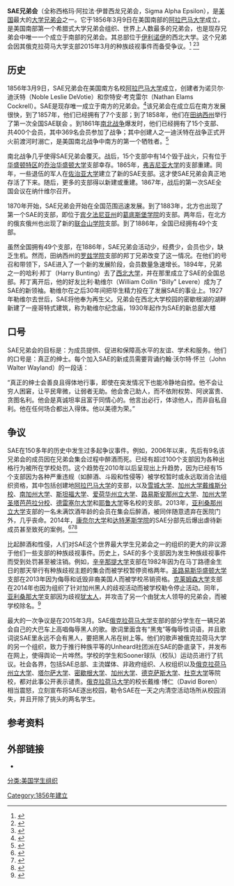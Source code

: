 '''SAE兄弟会'''（全称西格玛·阿拉法·伊普西龙兄弟会，Sigma Alpha Epsilon），是[[美国|美国]]最大的[[大学|大学]][[兄弟会|兄弟会]]之一。它于1856年3月9日在美国南部的[[阿拉巴马大学|阿拉巴马大学]]成立，是美国南部第一个希腊式大学兄弟会组织、世界上人数最多的兄弟会，也是现存兄弟会中唯一一个成立于南部的兄弟会。其总部位于[[伊利诺伊|伊利诺伊]]的西北大学。这个兄弟会因其俄克拉荷马大学支部2015年3月的种族歧视事件而备受争议。<ref name="facts_figures">{{cite web | url=http://www.sae.net/factsandfigures | title=Facts & Figures | publisher=Sigma Alpha Epsilon | accessdate=February 3, 2015 | archive-date=2015-03-12 | archive-url=https://web.archive.org/web/20150312124128/http://www.sae.net/FactsandFigures | dead-url=no }}</ref> <ref name="dave">{{cite news|last=Dave|first=Paresh|title=Sigma Alpha Epsilon ends pledging process, citing hazing deaths|url=http://www.baltimoresun.com/news/maryland/education/bs-md-frat-ends-pledging-20140309,0,7957455.story|accessdate=11 March 2014|newspaper=Baltimore Sun|date=9 March 2014|archive-date=2014-10-06|archive-url=https://web.archive.org/web/20141006092416/http://www.baltimoresun.com/news/maryland/education/bs-md-frat-ends-pledging-20140309,0,7957455.story|dead-url=no}}</ref><ref>{{cite web |url=http://www.nbcnews.com/news/us-news/sigma-alpha-epsilon-were-banning-pledging-n48406 |title=Sigma Alpha Epsilon: We're Banning Pledging |publisher=NBC News |date=2014-03-09 |accessdate=2015-03-10 |archive-date=2015-03-09 |archive-url=https://web.archive.org/web/20150309235302/http://www.nbcnews.com/news/us-news/sigma-alpha-epsilon-were-banning-pledging-n48406 |dead-url=no }}</ref>
==历史==
1856年3月9日，SAE兄弟会在美国南方名校[[阿拉巴马大学|阿拉巴马大学]]成立，创建者为诺贝尔·迪沃特（Noble Leslie DeVotie）和奈特安·考克雷尔（Nathan Elams Cockrell）。SAE是现存唯一成立于南方的兄弟会。<ref>{{cite web |author= |url=https://www.insidehighered.com/quicktakes/2015/03/09/fraternity-caught-video-singing-racist-song |title=Fraternity Caught on Video Singing Racist Song @insidehighered |publisher=Insidehighered.com |date=2015-03-06 |accessdate=2015-03-10 |archive-date=2015-03-15 |archive-url=https://web.archive.org/web/20150315074623/https://www.insidehighered.com/quicktakes/2015/03/09/fraternity-caught-video-singing-racist-song |dead-url=no }}</ref>该兄弟会在成立后在南方发展很快，到了1857年，他们已经拥有了7个支部；到了1858年，他们在[[田纳西州|田纳西州]]举行了第一次全国SAE联会 。到1861年[[南北战争|南北战争]]爆发时，他们已经拥有了15个支部、共400个会员，其中369名会员参加了战争；其中创建人之一迪沃特在战争正式开火前渡河时溺亡，是美国南北战争中南方的第一个牺牲者。<ref>{{cite web |url=http://files.sae.net:86/PDFs/Phoenix_150.pdf |title=存档副本 |accessdate=2009-02-23 |deadurl=yes |archiveurl=https://web.archive.org/web/20090320103038/http://files.sae.net:86/PDFs/Phoenix_150.pdf |archivedate=2009-03-20 }}</ref>

南北战争几乎使得SAE兄弟会覆灭。战后，15个支部中有14个毁于战火，只有位于[[华盛顿特区|华盛顿特区]]的[[乔治华盛顿大学|乔治华盛顿大学]]支部幸存。1865年，[[弗吉尼亚大学|弗吉尼亚大学]]的支部重建。同年，一些退伍的军人在[[佐治亚大学|佐治亚大学]]建立了新的SAE支部。这才使SAE兄弟会真正地存活了下来。随后，更多的支部得以新建或重建。1867年，战后的第一次SAE全国会议在纳什维尔召开。

1870年开始，SAE兄弟会开始在全国范围迅速发展。到了1883年，北方也出现了第一个SAE的支部，即位于[[宾夕法尼亚州|宾夕法尼亚州]]的[[葛底斯堡学院|葛底斯堡学院]]的支部。两年后，在北方的俄亥俄州也出现了新的[[联合山学院|联合山学院]]支部。到了1886年，全国已经拥有49个支部。

虽然全国拥有49个支部，在1886年，SAE兄弟会活动少，经费少，会员也少，缺乏生机。然而，田纳西州的[[罗兹学院|罗兹学院]]支部的邦丁兄弟改变了这一情况。在他们的号召和带领下，SAE进入了一个新的发展阶段，会员数量急速增长。1894年，兄弟之一的哈利·邦丁（Harry Bunting）去了[[西北大学|西北大学]]，并在那里成立了SAE的全国总部。邦丁离开后，他的好友比利·勒维尔（William Collin "Billy" Levere）成为了SAE的新领袖。勒维尔在之后30年间把毕生精力投在了发展SAE的事业上。1927年勒维尔去世后，SAE将他奉为再生父。兄弟会在西北大学校园的密歇根湖的湖畔新建了一座哥特式建筑，称为勒维尔纪念庙，1930年起作为SAE的新总部大楼
==口号==
SAE兄弟会的目标是：为成员提供、促进和保障高水平的友谊、学术和服务。他们的口号是：真正的绅士。每个加入SAE的新成员需要背诵约翰·沃尔特·怀兰（John Walter Wayland）的一段话：

“真正的绅士会善良且得体地行事，即使在突发情况下也能冷静地自控。他不会让穷人困窘，让平民卑微，让弱者无助。他会舍己助人，而不依附权势、阿谀富贵、贪图名利。他会是真诚坦率且富于同情心的。他言出必行，体谅他人，而非自私自利。他在任何场合都出入得体。他以美德为荣。”

==争议==
SAE在150多年的历史中发生过多起争议事件。例如，2006年以来，先后有9名该兄弟会的成员因在兄弟会集会过程中醉酒而死。已经有超过100个支部因为各种出格行为被所在学校处罚。这个趋势在2010年以后呈现出上升趋势，因为已经有15个支部因为各种严重违规（如醉酒、斗殴和性侵等）被学校暂时或永远取消合法组织资格，其中包括创建地[[阿拉巴马大学|阿拉巴马大学]]的支部，以及[[雪城大学|雪城大学]]、[[加州大学戴维斯分校|加州大学戴维斯分校]]、[[南加州大学|南加州大学]]、[[斯坦福大学|斯坦福大学]]、[[爱荷华州立大学|爱荷华州立大学]]、[[路易斯安那州立大学|路易斯安那州立大学]]、[[加州大学圣塔芭芭拉分校|加州大学圣塔芭芭拉分校]]、[[德雷塞尔大学|德雷塞尔大学]]和[[耶鲁大学|耶鲁大学]]等名校的支部。2013年，[[亚利桑那州立大学|亚利桑那州立大学]]支部的一名未满饮酒年龄的会员在集会后醉酒，被同伴随意遗弃在医院门外，几乎丧命。2014年，[[康奈尔大学|康奈尔大学]]和[[达特茅斯学院|达特茅斯学院]]的SAE分部先后爆出虐待新成员甚至致死的案例。<ref name=dailynews2>{{cite news|last=Wagner|first=Meg|title=SAE No Stranger to Unflatering Headlines|url=http://www.nydailynews.com/news/national/sae-frat-no-stranger-unflattering-headlines-article-1.2142806|date=9 March 2015|work=NY Daily News|accessdate=2015-03-11|archive-date=2015-03-11|archive-url=https://web.archive.org/web/20150311135921/http://www.nydailynews.com/news/national/sae-frat-no-stranger-unflattering-headlines-article-1.2142806|dead-url=no}}</ref><ref>{{cite news|last1=Ward|first1=Robbie|title=Fraternity grounded after 'Cripmas' party backlash|url=http://www.usatoday.com/story/news/nation/2014/12/08/clemson-fraternity-cripmas-party-increases-racial-tension/20083415/|accessdate=11 March 2015|work=USA Today|date=8 December 2014|archive-date=2015-03-12|archive-url=https://web.archive.org/web/20150312211236/http://www.usatoday.com/story/news/nation/2014/12/08/clemson-fraternity-cripmas-party-increases-racial-tension/20083415/|dead-url=no}}</ref><ref>{{cite web |last=Kalsi |first=Dal |url=http://www.foxcarolina.com/story/27568067/clemson-president-on-cripmas-party-clemson-is-better-than-this |title=Clemson's SAE fraternity activities suspended after 'Cripmas' pa - FOX Carolina 21 |publisher=Foxcarolina.com |date= |accessdate=2015-03-10 |archive-date=2015-03-11 |archive-url=https://web.archive.org/web/20150311135757/http://www.foxcarolina.com/story/27568067/clemson-president-on-cripmas-party-clemson-is-better-than-this |dead-url=no }}</ref> 

比起醉酒和性侵，人们对SAE这个世界最大学生兄弟会之一的组织的更大的非议源于他们一些支部的种族歧视事件。历史上，SAE的多个支部因为发生种族歧视事件而受到处罚甚至被注销。例如，[[辛辛那提大学|辛辛那提大学]]支部在1982年因为在马丁路德金生日的那天举行有种族歧视主题的集会而被学校暂停资格两年。[[圣路易斯华盛顿大学|圣路易斯华盛顿大学]]支部在2013年因为侮辱和诋毁非裔美国人而被学校吊销资格。[[克莱姆森大学|克莱姆森大学]]支部在2014年也因为组织了针对加州黑人的歧视活动而被学校勒令停止活动。同年，[[亚利桑那大学|亚利桑那大学]]支部因为歧视[[犹太人|犹太人]]，并攻击了另一个由犹太人领导的兄弟会，而被学校除名。<ref name="disgraceful fraternity">{{cite news |last= McLaughlin |first= Eliott |url= http://www.cnn.com/2015/03/09/us/oklahoma-fraternity-chant/ |title= University of Oklahoma disowns 'disgraceful' fraternity after racist chant |publisher= CNN |date= March 9, 2015 |accessdate= 2015-03-11 |archive-date= 2015-03-11 |archive-url= https://web.archive.org/web/20150311163818/http://www.cnn.com/2015/03/09/us/oklahoma-fraternity-chant |dead-url= no }}</ref>

最大的一次争议是在2015年3月。SAE[[俄克拉荷马大学|俄克拉荷马大学]]支部的部分学生在一辆兄弟会自己的大巴车上高唱侮辱黑人的歌。歌词里面含有“黑鬼”等侮辱性词语，并且歌词说SAE里永远不会有黑人，要把黑人吊在树上等。他们的歌声被俄克拉荷马大学的另一个组织，致力于推行种族平等的Unheard社团派在SAE的卧底录下，并发布在网上，使得舆论一片哗然。学校的学生和Sooner球队（校队）运动员进行了抗议。社会各界，包括SAE总部、主流媒体、非政府组织、人权组织以及[[俄克拉荷马州立大学|俄克拉荷马州立大学]]、[[塔尔萨大学|塔尔萨大学]]、[[密歇根大学|密歇根大学]]、[[加州大学|加州大学]]、[[德克萨斯大学|德克萨斯大学]]、[[杜克大学|杜克大学]]等院校，都对此事公开表示谴责。[[俄克拉荷马大学|俄克拉荷马大学]]的校长戴维·博仁（David Boren）相当震怒，立刻宣布将SAE逐出校园，勒令SAE在一天之内清空活动场所从校园消失，并且开除了挑头的两名学生。
==参考资料==
{{reflist}}

==外部链接==
{{commons category|Sigma Alpha Epsilon}}
*{{Official website|http://www.sae.net/}}

[[分类:美国学生组织|分类:美国学生组织]]
[[Category:1856年建立|Category:1856年建立]]